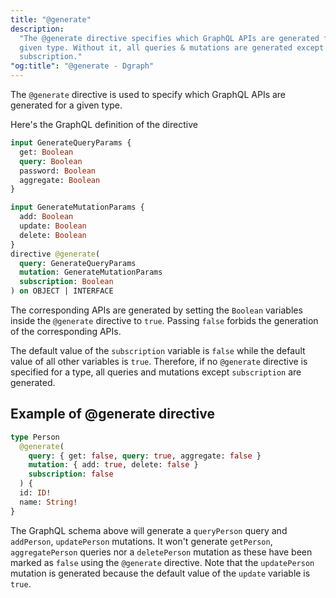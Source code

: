 ```yaml
---
title: "@generate"
description:
  "The @generate directive specifies which GraphQL APIs are generated for a
  given type. Without it, all queries & mutations are generated except
  subscription."
"og:title": "@generate - Dgraph"
---
```



<DgraphWIP />

The `@generate` directive is used to specify which GraphQL APIs are generated
for a given type.

Here's the GraphQL definition of the directive

```graphql
input GenerateQueryParams {
  get: Boolean
  query: Boolean
  password: Boolean
  aggregate: Boolean
}

input GenerateMutationParams {
  add: Boolean
  update: Boolean
  delete: Boolean
}
directive @generate(
  query: GenerateQueryParams
  mutation: GenerateMutationParams
  subscription: Boolean
) on OBJECT | INTERFACE
```

The corresponding APIs are generated by setting the `Boolean` variables inside
the `@generate` directive to `true`. Passing `false` forbids the generation of
the corresponding APIs.

The default value of the `subscription` variable is `false` while the default
value of all other variables is `true`. Therefore, if no `@generate` directive
is specified for a type, all queries and mutations except `subscription` are
generated.

## Example of @generate directive

```graphql
type Person
  @generate(
    query: { get: false, query: true, aggregate: false }
    mutation: { add: true, delete: false }
    subscription: false
  ) {
  id: ID!
  name: String!
}
```

The GraphQL schema above will generate a `queryPerson` query and `addPerson`,
`updatePerson` mutations. It won't generate `getPerson`, `aggregatePerson`
queries nor a `deletePerson` mutation as these have been marked as `false` using
the `@generate` directive. Note that the `updatePerson` mutation is generated
because the default value of the `update` variable is `true`.
